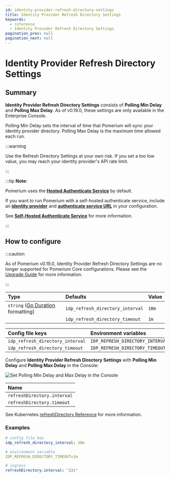 ```yaml
---
id: identity-provider-refresh-directory-settings
title: Identity Provider Refresh Directory Settings
keywords:
  - reference
  - Identity Provider Refresh Directory Settings
pagination_prev: null
pagination_next: null
---
```



# Identity Provider Refresh Directory Settings

## Summary

**Identity Provider Refresh Directory Settings** consists of **Polling Min Delay** and **Polling Max Delay**. As of v0.19.0, these settings are only available in the Enterprise Console.

Polling Min Delay sets the interval of time that Pomerium will sync your identity provider directory. Polling Max Delay is the maximum time allowed each run.

:::warning

Use the Refresh Directory Settings at your own risk. If you set a too low value, you may reach your identity provider's API rate limit.

:::

:::tip **Note:**

Pomerium uses the [**Hosted Authenticate Service**](/docs/capabilities/hosted-authenticate-service) by default.

If you want to run Pomerium with a self-hosted authenticate service, include an [**identity provider**](/docs/identity-providers) and [**authenticate service URL**](/docs/reference/authenticate-service-url) in your configuration.

See [**Self-Hosted Authenticate Service**](/docs/capabilities/self-hosted-authenticate-service) for more information.

:::

## How to configure

<Tabs>
<TabItem value="Core" label="Core">

:::caution

As of Pomerium v0.19.0, Identity Provider Refresh Directory Settings are no longer supported for Pomerium Core configurations. Please see the [Upgrade Guide](/docs/releases/upgrading#idp-directory-sync) for more information.

:::

| **Type** | **Defaults** | **Value** |
| :--- | :--- | :--- |
| `string` ([Go Duration](https://golang.org/pkg/time/#Duration.String) formatting)| `idp_refresh_directory_interval` | `10m` |
| | `idp_refresh_directory_timeout` | `1m` |

| **Config file keys** | **Environment variables** |
| :--- | :--- |
| `idp_refresh_directory_interval` | `IDP_REFRESH_DIRECTORY_INTERVAL` |
| `idp_refresh_directory_timeout` | `IDP_REFRESH_DIRECTORY_TIMEOUT` |

</TabItem>
<TabItem value="Enterprise" label="Enterprise">

Configure **Identity Provider Refresh Directory Settings** with **Polling Min Delay** and **Polling Max Delay** in the Console:

![Set Polling Min Delay and Max Delay in the Console](./img/idp_options/idp-directory-refresh-settings.png)

</TabItem>
<TabItem value="Kubernetes" label="Kubernetes">

| **Name** |
| :--- |
| `refreshDirectory.interval` |
| `refreshDirectory.timeout` |

See Kubernetes [refreshDirectory Reference](/docs/deploying/k8s/reference#refreshdirectory) for more information.

</TabItem>
</Tabs>

### Examples

```yaml
# config file key
idp_refresh_directory_interval: 30m

# environment variable
IDP_REFRESH_DIRECTORY_TIMEOUT=1m

# ingress
refreshDirectory.interval: "22s"
```

